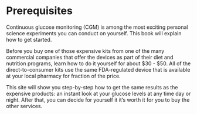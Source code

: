 
# Prerequisites

Continuous glucose monitoring (CGM) is among the most exciting personal science experiments you can conduct on yourself. This book will explain how to get started.

Before you buy one of those expensive kits from one of the many commercial companies that offer the devices as part of their diet and nutrition programs, learn how to do it yourself for about \$30 - \$50. All of the direct-to-consumer kits use the same FDA-regulated device that is available at your local pharmacy for fraction of the price.

This site will show you step-by-step how to get the same results as the expensive products: an instant look at your glucose levels at any time day or night.  After that, you can decide for yourself it it's worth it for you to buy the other services.


